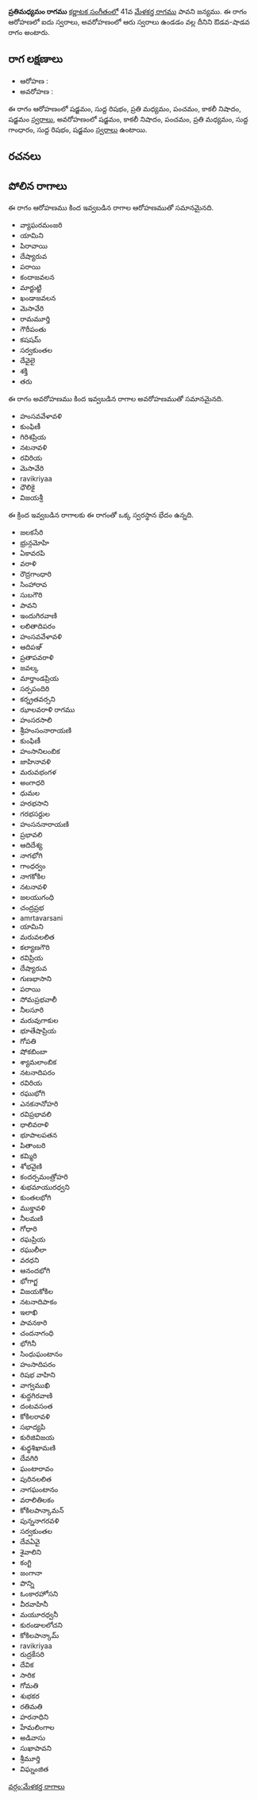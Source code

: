 {{Infobox ragam
	| name          	= ప్రతిమధ్యమం
	| synonym	    	= 
	| mela          	= 
	| chakra        	= 
	| janaka        	= 
	| type          	= ఔడవ-శాడవ
	| arohanam      	= {{svaraC|S|R1|M2|P|N3|S'}} 
	| avarohanam    	= {{svaraC|S'|N3|P|M2|G1|R1|S}}
	| jeeva         	=
	| chhaya        	=
	| nyasa         	=
	| vishesha      	= 
	| equivalent  		= 
}}
{{కర్ణాటక సంగీత రాగాలు}}
'''ప్రతిమధ్యమం రాగము''' [[కర్ణాటక సంగీతం]]లో 41వ [[మేళకర్త రాగము]] పావని జన్యము.  ఈ రాగం ఆరోహణలో ఐదు స్వరాలు, అవరోహణంలో ఆరు స్వరాలు ఉండడం వల్ల దీనిని ఔడవ-షాడవ రాగం అంటారు.


==రాగ లక్షణాలు==


* ఆరోహణ : {{svaraC|S|R1|M2|P|N3|S'}} 
* అవరోహణ : {{svaraC|S'|N3|P|M2|G1|R1|S}}

ఈ రాగం ఆరోహణంలో షడ్జమం, సుద్ద రిషభం, ప్రతి మధ్యమం, పంచమం, కాకలీ నిషాదం, షడ్జమం [[స్వరాలు]], అవరోహణంలో షడ్జమం, కాకలీ నిషాదం, పంచమం, ప్రతి మధ్యమం, సుద్ద గాంధారం, సుద్ద రిషభం, షడ్జమం [[స్వరాలు]] ఉంటాయి.

==రచనలు==



==పోలిన రాగాలు==
ఈ రాగం ఆరోహణము కింద ఇవ్వబడిన రాగాల ఆరోహణముతో సమానమైనది.
* వ్యాఘరమంజరి
* యామిని
* పిరావాయి
* దేష్యారువ
* పరాయి
* కందాజవలన
* మార్టుట్టి
* ఖండాజవలన
* మెసావేరి
* రామమూర్తి
* గౌరీపంతు
* కషషమ్
* సర్వకుంతల
* దేవైలై
* శక్తి
* తరు

ఈ రాగం అవరోహణము కింద ఇవ్వబడిన రాగాల అవరోహణముతో సమానమైనది.
* హంసవవేళావళి
* కుంఫిణీ
* గిరిశప్రియ
* నటనావళి
* రవిరియ
* మెసావేరి
* ravikriyaa
* ధౌలికై
* విజయశ్రీ

ఈ క్రింద ఇవ్వబడిన రాగాలకు ఈ రాగంతో ఒక్క స్వరస్థాన భేదం ఉన్నది.
* జలకసేరి
* భ్రున్గమోహి
* ఏకావరపి
* వరాళి
* రౌద్రగాంధారి
* సింహారావ
* సుబగౌరి
* పావని
* ఇందుగిరవాణి
* లలితాదిపరం
* హంసవవేళావళి
* ఆదిపఞ్
* ప్రతాపవరాళి
* జవల్క
* మార్తాండప్రియ
* సర్పపందిరి
* కర్న్రతవర్సని
* ఝాలవరాళి రాగము
* హంసరసాలి
* శ్రీహంసంనారాయణి
* కుంఫిణీ
* హంసానిలంబిక
* జాహినావళి
* మరువభంగళ
* అంగాధరి
* ధుమల
* హరభసాని
* గరభసర్దుల
* హంసననారాయణి
* ప్రభావలి
* ఆదిదేశ్య
* నాగభోగి
* గాంధర్వం
* నాగకోకిల
* నటనావళి
* జలయుగంధి
* చంద్రప్రభ
* amrtavarsani
* యామిని
* మరువలలిత
* కల్యాణగౌరి
* రవిప్రియ
* దేష్యారువ
* గుణభాసాని
* పరాయి
* సోమప్రభవాలీ
* నీలసూరి
* మరువుగాకుల
* భూతేషాప్రియ
* గోపతి
* షోకబింబా
* శ్యామలాంబిక
* నటనాదిపరం
* రవిరియ
* రఘుభోగి
* ఎనకనానోహరి
* రవిప్రభావలి
* ధాలివరాళి
* భూపాలపతన
* పితాంబరి
* కమ్మిరి
* శోభవైణి
* కందర్పమంత్రోహరి
* శుభమాయురధ్వని
* కుంతలభోగి
* ముక్తావళి
* నీలమణి
* గోధారి
* రఘప్రియ
* రఘులీలా
* వరధని
* ఆనందభోగి
* భోగాగ్జ
* విజయకోకిల
* నటనాదిపాకం
* ఇలాఖి
* పావనకారి
* చందనాగంధి
* భోగినీ
* సింధుఘంటానం
* హంసాదిపరం
* రిషభ వాహిని
* వాగ్వముఖి
* శుద్ధగిరవాణి
* దంటవసంత
* కోకిలరావళి
* సభాద్యపి
* కురిజివిజయ
* శుధ్ధశిఖామణి
* దేవగిరి
* ఘంటారావం
* పురినలలిత
* నాగఘంటానం
* వరాలితిలకం
* కోకిలపాన్కామన్
* పున్ననాగరవళి
* సర్వకుంతల
* దేవఏవై
* శైవాలిని
* కంగ్టి
* జంగానా
* పొన్ని
* ఓంకారహోసని
* వీరవాహినీ
* మయూరధ్వనీ
* కురండాలలోచని
* కోకిలపాన్కామ్
* ravikriyaa
* రుద్రకేసరి
* దేవిక
* సారిక
* గోమతి
* శుభకర
* రతిమతి
* హరనాధిని
* హేమలింగాల
* అడివాసు
* సుఖాపావని
* శ్రీమూర్తి
* విఘ్నంజిత



[[వర్గం:మేళకర్త రాగాలు]]
